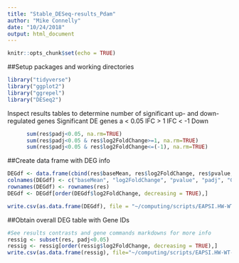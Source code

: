 ```yaml
---
title: "Stable_DESeq-results_Pdam"
author: "Mike Connelly"
date: "10/24/2018"
output: html_document
---
```


```r
knitr::opts_chunk$set(echo = TRUE)
```
##Setup packages and working directories
```r
library("tidyverse")
library("ggplot2")
library("ggrepel")
library("DESeq2")
```

Inspect results tables to determine number of significant up- and down-regulated genes 
      Significant DE genes a < 0.05
      lFC > 1
      lFC < -1
      Down
```r
      sum(res$padj<0.05, na.rm=TRUE)
      sum(res$padj<0.05 & res$log2FoldChange>=1, na.rm=TRUE)
      sum(res$padj<0.05 & res$log2FoldChange<=(-1), na.rm=TRUE)
```

##Create data frame with DEG info
```r
DEGdf <- data.frame(cbind(res$baseMean, res$log2FoldChange, res$pvalue, res$padj, res$IDGeneInfo))
colnames(DEGdf) <- c("baseMean", "log2FoldChange", "pvalue", "padj", "GeneInfo")
rownames(DEGdf) <- rownames(res)
DEGdf <- DEGdf[order(DEGdf$log2FoldChange, decreasing = TRUE),]
```
```r
write.csv(as.data.frame(DEGdf), file = "~/computing/scripts/EAPSI.HW-WT-master/DESeqresults_Pdam/alltreatments_res.csv")
```
##Obtain overall DEG table with Gene IDs
```r
#See results contrasts and gene commands markdowns for more info
ressig <- subset(res, padj<0.05)
ressig <- ressig[order(ressig$log2FoldChange, decreasing = TRUE),]
write.csv(as.data.frame(ressig), file="~/computing/scripts/EAPSI.HW-WT-master/DESeqresults_Pdam/alltreatments_res.csv")
```